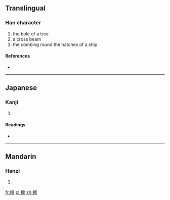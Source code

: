 {{also|檁}}
==Translingual==

===Han character===
{{Han char|rn=75|rad=木|as=13|sn=17|four=|canj=木卜田火 (DYWF)}}

# the bole of a tree
# a cross beam
# the combing round the hatches of a ship

====References====
* {{Han ref|kx=0558.091|hdz=21305.020|uh=6AA9|ud=27305}}

----

==Japanese==

===Kanji===
{{ja-kanji|grade=|rs=木13}}

# {{defn|Japanese|sort=木13}}

====Readings====
* {{ja-readings|on=[[りん]] (rin)|kun=[[けた]] (keta)}}

----

==Mandarin==

===Hanzi===
{{cmn-hanzi|tra=檁|pin=[[lǐn]] ([[lin3]])|wg=lin<sup>3</sup>}}

# {{defn|Mandarin|sort=木13}}

[[fr:檩]]
[[pl:檩]]
[[zh:檩]]
